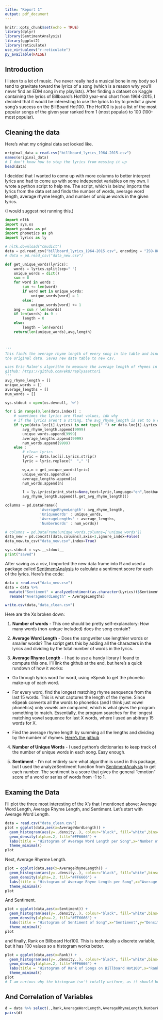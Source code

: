 ```yaml
---
title: "Report 1"
output: pdf_document
---
```


```r
knitr::opts_chunk$set(echo = TRUE)
library(dplyr)
library(SentimentAnalysis)
library(ggplot2)
library(reticulate)
use_virtualenv("r-reticulate")
py_available(FALSE)
```
## Introduction
I listen to a lot of music. I've never really had a musical bone in my body so I tend to gravitate toward the lyrics of a song (which is a reason why you'll never find an EDM song in my playlists). After finding a dataset on Kaggle containing the lyrics of Billboard's Hot100 year-end chart from 1964-2015, I decided that it would be interesting to use the lyrics to try to predict a given song's success on the BillBoard Hot100. The Hot100 is just a list of the most popular songs of the given year ranked from 1 (most popular) to 100 (100-most popular).

## Cleaning the data
Here's what my original data set looked like.
```r
original_data = read.csv("billboard_lyrics_1964-2015.csv")
names(original_data)
# I don't know how to stop the lyrics from messing it up
head(data)
```
I decided that I wanted to come up with more columns to better interpret lyrics and had to come up with some independet variables on my own. I wrote a python script to help me. The script, which is below, imports the lyrics from the data set and finds the number of words, average word length, average rhyme length, and number of unique words in the given lyrics. 

(I would suggest not running this.)
```python
import nltk
import sys,os
import pandas as pd
import phonetics as ph
import lyrics as ly

# nltk.download("cmudict")
data = pd.read_csv("billboard_lyrics_1964-2015.csv", encoding = "ISO-8859-1")
# data = pd.read_csv("data_new.csv")

def get_unique_words(lyrics):
    words = lyrics.split(sep=" ")
    unique_words = dict()
    sum = 0
    for word in words :
        sum += len(word)
        if word not in unique_words:
            unique_words[word] = 1
        else:
            unique_words[word] += 1
    avg = sum / len(words)
    if len(words) is 0 :
        length = 0
    else:
        length = len(words)
    return(len(unique_words),avg,length)



'''
This finds the average rhyme length of every song in the table and binds it to
the original data. Saves new data table to new csv.

uses Eric Malme's algorithm to measure the average length of rhymes in lyrics.
github: https://github.com/ekQ/raplysaattori
'''
avg_rhyme_length = []
unique_words = []
average_lengths = []
num_words = []

sys.stdout = open(os.devnull, 'w')

for i in range(0,len(data.index)) :
    # sometimes the lyrics are float values, idk why
    # if the lyrics aren't a string, the avg_rhyme_length is set to a constant 9999
    if type(data.loc[i].Lyrics) is not type(" ") or data.loc[i].Lyrics is "" :
        avg_rhyme_length.append(9999)
        unique_words.append(9999)
        average_lengths.append(9999)
        num_words.append(9999)
    else :
        # clean lyrics
        lyric = data.loc[i].Lyrics.strip()
        lyric = lyric.replace("  "," ")

        w,a,n = get_unique_words(lyric)
        unique_words.append(w)
        average_lengths.append(a)
        num_words.append(n)

        l = ly.Lyrics(print_stats=None,text=lyric,language="en",lookback=15)
        avg_rhyme_length.append(l.get_avg_rhyme_length())

columns = pd.DataFrame({
                'AverageRhymeLength': avg_rhyme_length,
                'UniqueWords' : unique_words,
                'AverageLengths' : average_lengths,
                'NumberWords' : num_words})

# columns = pd.DataFrame(unique_words,columns=['unique_words'])
data_new = pd.concat([data,columns],axis=1,ignore_index=False)
data_new.to_csv("data_new.csv",index=True)

sys.stdout = sys.__stdout__
print("saved")
```

After saving as a csv, I imported the new data frame into R and used a package called [SentimentAnalysis](https://cran.r-project.org/web/packages/SentimentAnalysis/vignettes/SentimentAnalysis.html#sentimentdictionarywordlist) to calculate a sentiment score for each of the lyrics. Here's the code:

```r
data = read.csv("data_new.csv")
data = data %>% 
  mutate("Sentiment" = analyzeSentiment(as.character(Lyrics))$SentimentQDAP) %>%
  rename("AverageWordLength" = AverageLengths)

write.csv(data,"data_clean.csv")
```

Here are the Xs broken down:

1. **Number of words** - This one should be pretty self-explanatory: How many words (non-unique included) does the song contain?

2. **Average Word Length** - Does the songwriter use lengthier words or smaller words? The script gets this by adding all the characters in the lyrics and dividing by the total number of words in the lyrics.

3. **Average Rhyme Length** - I had to use a handy library I found to compute this one. I'll link the github at the end, but here's a quick rundown of how it works: &nbsp;
  * Go through lyrics word for word, using eSpeak to get the phonetic make-up of each word.

  * For every word, find the longest matching rhyme senquence from the last 15 words. This is what captures the length of the rhyme. Since eSpeak converts all the words to phonetics (and I think just vowel phonetics) only vowels are compared, which is what gives the program something to match. Essentially, the program searches for the longest matching vowel sequence for last X words, where I used an abitrary 15 words for X.

  * Find the average rhyme length by summing all the lengths and dividing by the number of rhymes.
[Here's the github](https://github.com/ekQ/raplysaattori)

4. **Number of Unique Words** - I used python's dictionaries to keep track of the number of unique words in each song. Easy enough.

5. **Sentiment** - I'm not entirely sure what algorithm is used in this package, but I used the analyzeSentiment function from  [SentimentAnalysis](https://cran.r-project.org/web/packages/SentimentAnalysis/vignettes/SentimentAnalysis.html#sentimentdictionarywordlist) to get each number. The sentiment is a score that gives the general "emotion" score of a word or series of words from -1 to 1.
 
## Examing the Data

I'll plot the three most interesting of the X's that I mentioned above: Average Word Length, Average Rhyme Length, and Sentiment. Let's start with Average Word Length.

```r
data = read.csv("data_clean.csv")
plot = ggplot(data,aes(x=AverageWordLength)) +
  geom_histogram(aes(y=..density..), colour="black", fill="white",bins=30) +
  geom_density(alpha=.2, fill="#FF6666") +
  labs(title = "Histogram of Average Word Length per Song",x="Number of Words",y="Density") +
  theme_minimal()
plot
```

Next, Average Rhyrme Length.

```r
plot = ggplot(data,aes(x=AverageRhymeLength)) +
  geom_histogram(aes(y=..density..), colour="black", fill="white",bins=30) +
  geom_density(alpha=.2, fill="#FF6666") +
  labs(title = "Histogram of Average Rhyme Length per Song",x="Average Rhyme Length",y="Density") +
  theme_minimal()
plot
```

And Sentiment.

```r
plot = ggplot(data,aes(x=Sentiment)) +
  geom_histogram(aes(y=..density..), colour="black", fill="white",bins=30) +
  geom_density(alpha=.2, fill="#FF6666") +
  labs(title = "Histogram of Sentiment of Song",x="Sentiment",y="Density") +
  theme_minimal()
plot
```

and finally, Rank on Billboard Hot100. This is technically a discrete variable, but it has 100 values so a histogram works better. 

```r
plot = ggplot(data,aes(x=Rank)) +
  geom_histogram(aes(y=..density..), colour="black", fill="white",bins=100) +
  geom_density(alpha=.2, fill="#FF6666") +
  labs(title = "Histogram of Rank of Songs on Billboard Hot100",x="Rank",y="Density") +
  theme_minimal()
plot
# I am curious why the histogram isn't totally uniform, as it should be. TODO: Find out why
```

## And Correlation of Variables

```r
d = data %>% select(.,Rank,AverageWordLength,AverageRhymeLength,NumberWords,UniqueWords,Sentiment)
pairs(d)
```




